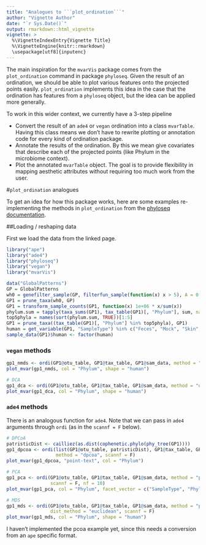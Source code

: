 ```yaml
---
title: "Analogues to ```plot_ordination```"
author: "Vignette Author"
date: "`r Sys.Date()`"
output: rmarkdown::html_vignette
vignette: >
  %\VignetteIndexEntry{Vignette Title}
  %\VignetteEngine{knitr::rmarkdown}
  \usepackage[utf8]{inputenc}
---
```



The main inspiration for the ```mvarVis``` package comes from the
```plot_ordination``` command in package ```phyloseq```. Given the result of an
ordination, we should be able to plot various features onto the projected 
points easily. ```plot_ordination``` implements this idea in the case that
the ordination has features from a ```phyloseq``` object, but the idea 
can be applied more generally.

To work in this wider context, we currently have a 3-step pipeline

- Convert the result of an ```ade4``` or ```vegan``` ordination into a
class ```mvarTable```. Having this class means we don't have to rewrite 
plotting or annotation code for every kind of ordination package.
- Annotate the results of the ordination. By this we mean give covariates
that describe each of the projected points (like Phylum in the microbiome
context).
- Plot the annotated ```mvarTable``` object. The goal is to provide
flexibility in mapping aesthetic attributes without requiring too much
work from the user.

#```plot_ordination``` analogues

To get an idea for how this package works, here are some examples 
re-implementing the methods in ```plot_ordination``` from the
[phyloseq documentation](http://joey711.github.io/phyloseq/plot_ordination-examples).

##Loading / reshaping data

First we load the data from the linked page.


```r
library("ape")
library("ade4")
library("phyloseq")
library("vegan")
library("mvarVis")
```

```r
data("GlobalPatterns")
GP = GlobalPatterns
wh0 = genefilter_sample(GP, filterfun_sample(function(x) x > 5), A = 0.5 * nsamples(GP))
GP1 = prune_taxa(wh0, GP)
GP1 = transform_sample_counts(GP1, function(x) 1e+06 * x/sum(x))
phylum.sum = tapply(taxa_sums(GP1), tax_table(GP1)[, "Phylum"], sum, na.rm = TRUE)
top5phyla = names(sort(phylum.sum, TRUE))[1:5]
GP1 = prune_taxa((tax_table(GP1)[, "Phylum"] %in% top5phyla), GP1)
human = get_variable(GP1, "SampleType") %in% c("Feces", "Mock", "Skin", "Tongue")
sample_data(GP1)$human <- factor(human)
```

### ```vegan``` methods

```r
gp1_nmds <- ordi(GP1@otu_table, GP1@tax_table, GP1@sam_data, method = "metaMDS")
plot_mvar(gp1_nmds, col = "Phylum", shape = "human")

# DCA
gp1_dca <- ordi(GP1@otu_table, GP1@tax_table, GP1@sam_data, method = "decorana")
plot_mvar(gp1_dca, col = "Phylum", shape = "human")
```

### ```ade4``` methods

There is an analogous function for ```ade4```. Note that we can pass in ```ade4```
arguments through ```ordi``` (as in the ```scannf = F``` below).

```r
# DPCoA
patristicDist <- cailliez(as.dist(cophenetic.phylo(phy_tree(GP1))))
gp1_dpcoa <- ordi(list(GP1@otu_table, patristicDist), GP1@tax_table, GP1@sam_data, 
                  method = "dpcoa", scannf = F)
plot_mvar(gp1_dpcoa, "point-text", col = "Phylum")

# PCA
gp1_pca <- ordi(GP1@otu_table, GP1@tax_table, GP1@sam_data, method = "pca", 
                scannf = F, nf = 10)
plot_mvar(gp1_pca, col = "Phylum", facet_vector = c("SampleType", "Phylum"))

# MDS
gp1_mds <- ordi(GP1@otu_table, GP1@tax_table, GP1@sam_data, method = "pco", 
                dist_method = "euclidean", scannf = F)
plot_mvar(gp1_mds, col = "Phylum", shape = "human")
```

I haven't implemented the pcoa example yet, since this needs a conversion
from an ```ape``` specific format.

